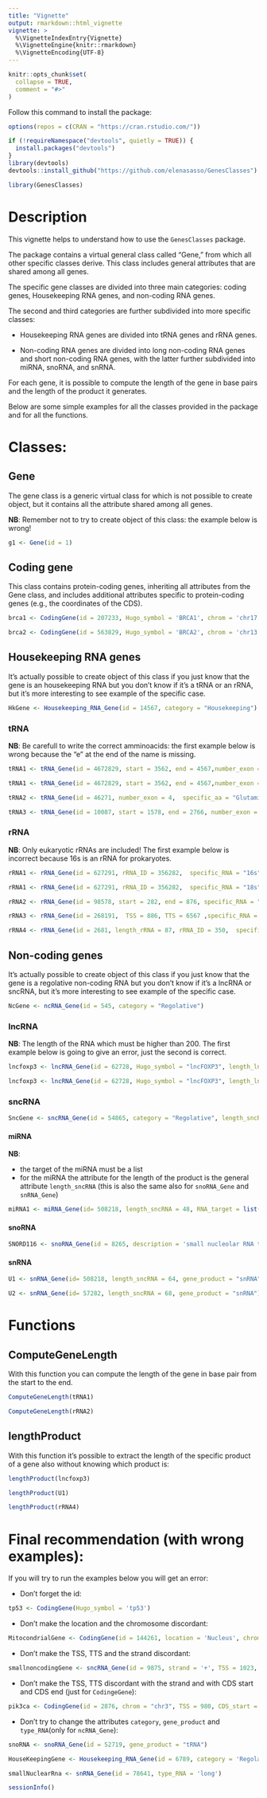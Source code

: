 ```yaml
---
title: "Vignette"
output: rmarkdown::html_vignette
vignette: >
  %\VignetteIndexEntry{Vignette}
  %\VignetteEngine{knitr::rmarkdown}
  %\VignetteEncoding{UTF-8}
---
```


```r
knitr::opts_chunk$set(
  collapse = TRUE,
  comment = "#>"
)
```
Follow this command to install the package:

```r
options(repos = c(CRAN = "https://cran.rstudio.com/"))

if (!requireNamespace("devtools", quietly = TRUE)) {
  install.packages("devtools")
}
library(devtools)
devtools::install_github("https://github.com/elenasasso/GenesClasses")
```


```r
library(GenesClasses)
```

# Description

This vignette helps to understand how to use the `GenesClasses` package.

The package contains a virtual general class called "Gene," from which all other specific classes derive. This class includes general attributes that are shared among all genes.

The specific gene classes are divided into three main categories: coding genes, Housekeeping RNA genes, and non-coding RNA genes.

The second and third categories are further subdivided into more specific classes:

-   Housekeeping RNA genes are divided into tRNA genes and rRNA genes.

-   Non-coding RNA genes are divided into long non-coding RNA genes and short non-coding RNA genes, with the latter further subdivided into miRNA, snoRNA, and snRNA.

For each gene, it is possible to compute the length of the gene in base pairs and the length of the product it generates.

Below are some simple examples for all the classes provided in the package and for all the functions.

# Classes:

## Gene

The gene class is a generic virtual class for which is not possible to create object, but it contains all the attribute shared among all genes.

**NB**: Remember not to try to create object of this class: the example below is wrong!

```r
g1 <- Gene(id = 1)
```

## Coding gene

This class contains protein-coding genes, inheriting all attributes from the Gene class, and includes additional attributes specific to protein-coding genes (e.g., the coordinates of the CDS).

```r
brca1 <- CodingGene(id = 207233, Hugo_symbol = 'BRCA1', chrom = 'chr17', CDS_end = 41197695, CDS_start = 41258496, strand = '-')
```

```r
brca2 <- CodingGene(id = 563829, Hugo_symbol = 'BRCA2', chrom = 'chr13', CDS_start = 32890598, CDS_end = 32972907, strand = '+')
```

## Housekeeping RNA genes

It's actually possible to create object of this class if you just know that the gene is an housekeeping RNA but you don't know if it's a tRNA or an rRNA, but it's more interesting to see example of the specific case.

```r
HkGene <- Housekeeping_RNA_Gene(id = 14567, category = "Housekeeping")
```


### tRNA

**NB**: Be carefull to write the correct amminoacids: the first example below is wrong because the "e" at the end of the name is missing.

```r
tRNA1 <- tRNA_Gene(id = 4672829, start = 3562, end = 4567,number_exon = 8,  specific_aa = "Alanin")
```

```r
tRNA1 <- tRNA_Gene(id = 4672829, start = 3562, end = 4567,number_exon = 8,  specific_aa = "Alanine")
```

```r
tRNA2 <- tRNA_Gene(id = 46271, number_exon = 4,  specific_aa = "Glutamine")
```

```r
tRNA3 <- tRNA_Gene(id = 10087, start = 1578, end = 2766, number_exon = 10,  specific_aa = "Tyrosine")
```


### rRNA

**NB**: Only eukaryotic rRNAs are included! The first example below is incorrect because 16s is an rRNA for prokaryotes.

```r
rRNA1 <- rRNA_Gene(id = 627291, rRNA_ID = 356282,  specific_RNA = "16s")
```

```r
rRNA1 <- rRNA_Gene(id = 627291, rRNA_ID = 356282,  specific_RNA = "18s")
```

```r
rRNA2 <- rRNA_Gene(id = 98578, start = 282, end = 876, specific_RNA = "5.8s")
```

```r
rRNA3 <- rRNA_Gene(id = 268191,  TSS = 886, TTS = 6567 ,specific_RNA = "5s")
```

```r
rRNA4 <- rRNA_Gene(id = 2681, length_rRNA = 87, rRNA_ID = 350,  specific_RNA = "28s")
```

## Non-coding genes

It's actually possible to create object of this class if you just know that the gene is a regolative non-coding RNA but you don't know if it's a lncRNA or sncRNA, but it's more interesting to see example of the specific case.

```r
NcGene <- ncRNA_Gene(id = 545, category = "Regolative")
```

### lncRNA

**NB**: The length of the RNA which must be higher than 200. The first example below is going to give an error, just the second is correct.

```r
lncfoxp3 <- lncRNA_Gene(id = 62728, Hugo_symbol = "lncFOXP3", length_lncRNA = 120)
```

```r
lncfoxp3 <- lncRNA_Gene(id = 62728, Hugo_symbol = "lncFOXP3", length_lncRNA = 1500)
```

### sncRNA

```r
SncGene <- sncRNA_Gene(id = 54865, category = "Regolative", length_sncRNA = 76)
```


#### miRNA

**NB**:

-   the target of the miRNA must be a list
-   for the miRNA the attribute for the length of the product is the general attribute `length_sncRNA` (this is also the same also for `snoRNA_Gene` and `snRNA_Gene`)

```r
miRNA1 <- miRNA_Gene(id= 508218, length_sncRNA = 48, RNA_target = list(brca1, lncfoxp3))
```

#### snoRNA

```r
SNORD116 <- snoRNA_Gene(id = 8265, description = 'small nucleolar RNA that plays a crucial role in the development of Prader-Willi Syndrome')
```


#### snRNA

```r
U1 <- snRNA_Gene(id= 508218, length_sncRNA = 64, gene_product = "snRNA")
```

```r
U2 <- snRNA_Gene(id= 57282, length_sncRNA = 68, gene_product = "snRNA")
```


# Functions

## ComputeGeneLength

With this function you can compute the length of the gene in base pair from the start to the end.

```r
ComputeGeneLength(tRNA1)
```

```r
ComputeGeneLength(rRNA2)
```

## lengthProduct

With this function it's possible to extract the length of the specific product of a gene also without knowing which product is:

```r
lengthProduct(lncfoxp3)
```

```r
lengthProduct(U1)
```

```r
lengthProduct(rRNA4)
```


# Final recommendation (with wrong examples):
If you will try to run the examples below you will get an error:

-   Don't forget the id:

```r
tp53 <- CodingGene(Hugo_symbol = 'tp53')
```

-   Don't make the location and the chromosome discordant:

```r
MitocondrialGene <- CodingGene(id = 144261, location = 'Nucleus', chrom = 'M')
```

-   Don't make the TSS, TTS and the strand discordant:

```r
smallnoncodingGene <- sncRNA_Gene(id = 9875, strand = '+', TSS = 1023, TTS = 763)
```

-   Don't make the TSS, TTS discordant with the strand and with CDS start and CDS end (just for `CodingeGene`):

```r
pik3ca <- CodingGene(id = 2876, chrom = "chr3", TSS = 980, CDS_start = 900, strand = '+' , number_exon = 21)
```

-   Don't try to change the attributes `category`, `gene_product` and `type_RNA`(only for `ncRNA_Gene`):

```r
snoRNA <- snoRNA_Gene(id = 52719, gene_product = "tRNA")
```

```r
HouseKeepingGene <- Housekeeping_RNA_Gene(id = 6789, category = 'Regolative')
```

```r
smallNuclearRna <- snRNA_Gene(id = 78641, type_RNA = 'long')
```

```r
sessionInfo()

```

